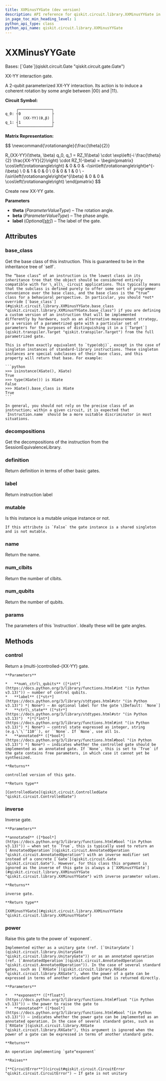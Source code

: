 ```yaml
---
title: XXMinusYYGate (dev version)
description: API reference for qiskit.circuit.library.XXMinusYYGate in the dev version of qiskit
in_page_toc_min_heading_level: 1
python_api_type: class
python_api_name: qiskit.circuit.library.XXMinusYYGate
---
```


# XXMinusYYGate

<Class id="qiskit.circuit.library.XXMinusYYGate" isDedicatedPage={true} github="https://github.com/Qiskit/qiskit/tree/main/qiskit/circuit/library/standard_gates/xx_minus_yy.py#L36-L202" signature="qiskit.circuit.library.XXMinusYYGate(theta, beta=0, label='(XX-YY)')" modifiers="class">
  Bases: [`Gate`](qiskit.circuit.Gate "qiskit.circuit.gate.Gate")

  XX-YY interaction gate.

  A 2-qubit parameterized XX-YY interaction. Its action is to induce a coherent rotation by some angle between $|00\rangle$ and $|11\rangle$.

  **Circuit Symbol:**

  ```text
       ┌───────────────┐
  q_0: ┤0              ├
       │  (XX-YY)(θ,β) │
  q_1: ┤1              ├
       └───────────────┘
  ```

  **Matrix Representation:**

$$
\newcommand{\rotationangle}{\frac{\theta}{2}}

R_{XX-YY}(\theta, \beta) q_0, q_1 =
RZ_1(\beta) \cdot \exp\left(-i \frac{\theta}{2} \frac{XX-YY}{2}\right) \cdot RZ_1(-\beta) =
\begin{pmatrix}
\cos\left(\rotationangle\right) & 0 & 0 & -i\sin\left(\rotationangle\right)e^{-i\beta} \\
0 & 1 & 0 & 0 \\
0 & 0 & 1 & 0 \\
-i\sin\left(\rotationangle\right)e^{i\beta} & 0 & 0 & \cos\left(\rotationangle\right)
\end{pmatrix}
$$

  Create new XX-YY gate.

  **Parameters**

  *   **theta** (*ParameterValueType*) – The rotation angle.
  *   **beta** (*ParameterValueType*) – The phase angle.
  *   **label** (*Optional\[*[*str*](https://docs.python.org/3/library/stdtypes.html#str "(in Python v3.13)")*]*) – The label of the gate.

  ## Attributes

  ### base\_class

  <Attribute id="qiskit.circuit.library.XXMinusYYGate.base_class">
    Get the base class of this instruction. This is guaranteed to be in the inheritance tree of `self`.

    The “base class” of an instruction is the lowest class in its inheritance tree that the object should be considered entirely compatible with for \_all\_ circuit applications. This typically means that the subclass is defined purely to offer some sort of programmer convenience over the base class, and the base class is the “true” class for a behavioral perspective. In particular, you should *not* override [`base_class`](#qiskit.circuit.library.XXMinusYYGate.base_class "qiskit.circuit.library.XXMinusYYGate.base_class") if you are defining a custom version of an instruction that will be implemented differently by hardware, such as an alternative measurement strategy, or a version of a parametrized gate with a particular set of parameters for the purposes of distinguishing it in a [`Target`](qiskit.transpiler.Target "qiskit.transpiler.Target") from the full parametrized gate.

    This is often exactly equivalent to `type(obj)`, except in the case of singleton instances of standard-library instructions. These singleton instances are special subclasses of their base class, and this property will return that base. For example:

    ```python
    >>> isinstance(XGate(), XGate)
    True
    >>> type(XGate()) is XGate
    False
    >>> XGate().base_class is XGate
    True
    ```

    In general, you should not rely on the precise class of an instruction; within a given circuit, it is expected that `Instruction.name` should be a more suitable discriminator in most situations.
  </Attribute>

  ### decompositions

  <Attribute id="qiskit.circuit.library.XXMinusYYGate.decompositions">
    Get the decompositions of the instruction from the SessionEquivalenceLibrary.
  </Attribute>

  ### definition

  <Attribute id="qiskit.circuit.library.XXMinusYYGate.definition">
    Return definition in terms of other basic gates.
  </Attribute>

  ### label

  <Attribute id="qiskit.circuit.library.XXMinusYYGate.label">
    Return instruction label
  </Attribute>

  ### mutable

  <Attribute id="qiskit.circuit.library.XXMinusYYGate.mutable">
    Is this instance is a mutable unique instance or not.

    If this attribute is `False` the gate instance is a shared singleton and is not mutable.
  </Attribute>

  ### name

  <Attribute id="qiskit.circuit.library.XXMinusYYGate.name">
    Return the name.
  </Attribute>

  ### num\_clbits

  <Attribute id="qiskit.circuit.library.XXMinusYYGate.num_clbits">
    Return the number of clbits.
  </Attribute>

  ### num\_qubits

  <Attribute id="qiskit.circuit.library.XXMinusYYGate.num_qubits">
    Return the number of qubits.
  </Attribute>

  ### params

  <Attribute id="qiskit.circuit.library.XXMinusYYGate.params">
    The parameters of this `Instruction`. Ideally these will be gate angles.
  </Attribute>

  ## Methods

  ### control

  <Function id="qiskit.circuit.library.XXMinusYYGate.control" github="https://github.com/Qiskit/qiskit/tree/main/qiskit/circuit/library/standard_gates/xx_minus_yy.py#L129-L160" signature="control(num_ctrl_qubits=1, label=None, ctrl_state=None, annotated=None)">
    Return a (multi-)controlled-(XX-YY) gate.

    **Parameters**

    *   **num\_ctrl\_qubits** ([*int*](https://docs.python.org/3/library/functions.html#int "(in Python v3.13)")) – number of control qubits.
    *   **label** ([*str*](https://docs.python.org/3/library/stdtypes.html#str "(in Python v3.13)") *| None*) – An optional label for the gate \[Default: `None`]
    *   **ctrl\_state** ([*str*](https://docs.python.org/3/library/stdtypes.html#str "(in Python v3.13)")  *|*[*int*](https://docs.python.org/3/library/functions.html#int "(in Python v3.13)") *| None*) – control state expressed as integer, string (e.g.\`\`’110’`), or ``None`. If `None`, use all 1s.
    *   **annotated** ([*bool*](https://docs.python.org/3/library/functions.html#bool "(in Python v3.13)") *| None*) – indicates whether the controlled gate should be implemented as an annotated gate. If `None`, this is set to `True` if the gate contains free parameters, in which case it cannot yet be synthesized.

    **Returns**

    controlled version of this gate.

    **Return type**

    [ControlledGate](qiskit.circuit.ControlledGate "qiskit.circuit.ControlledGate")
  </Function>

  ### inverse

  <Function id="qiskit.circuit.library.XXMinusYYGate.inverse" github="https://github.com/Qiskit/qiskit/tree/main/qiskit/circuit/library/standard_gates/xx_minus_yy.py#L162-L176" signature="inverse(annotated=False)">
    Inverse gate.

    **Parameters**

    **annotated** ([*bool*](https://docs.python.org/3/library/functions.html#bool "(in Python v3.13)")) – when set to `True`, this is typically used to return an [`AnnotatedOperation`](qiskit.circuit.AnnotatedOperation "qiskit.circuit.AnnotatedOperation") with an inverse modifier set instead of a concrete [`Gate`](qiskit.circuit.Gate "qiskit.circuit.Gate"). However, for this class this argument is ignored as the inverse of this gate is always a [`XXMinusYYGate`](#qiskit.circuit.library.XXMinusYYGate "qiskit.circuit.library.XXMinusYYGate") with inverse parameter values.

    **Returns**

    inverse gate.

    **Return type**

    [XXMinusYYGate](#qiskit.circuit.library.XXMinusYYGate "qiskit.circuit.library.XXMinusYYGate")
  </Function>

  ### power

  <Function id="qiskit.circuit.library.XXMinusYYGate.power" github="https://github.com/Qiskit/qiskit/tree/main/qiskit/circuit/library/standard_gates/xx_minus_yy.py#L195-L197" signature="power(exponent, annotated=False)">
    Raise this gate to the power of `exponent`.

    Implemented either as a unitary gate (ref. [`UnitaryGate`](qiskit.circuit.library.UnitaryGate "qiskit.circuit.library.UnitaryGate")) or as an annotated operation (ref. [`AnnotatedOperation`](qiskit.circuit.AnnotatedOperation "qiskit.circuit.AnnotatedOperation")). In the case of several standard gates, such as [`RXGate`](qiskit.circuit.library.RXGate "qiskit.circuit.library.RXGate"), when the power of a gate can be expressed in terms of another standard gate that is returned directly.

    **Parameters**

    *   **exponent** ([*float*](https://docs.python.org/3/library/functions.html#float "(in Python v3.13)")) – the power to raise the gate to
    *   **annotated** ([*bool*](https://docs.python.org/3/library/functions.html#bool "(in Python v3.13)")) – indicates whether the power gate can be implemented as an annotated operation. In the case of several standard gates, such as [`RXGate`](qiskit.circuit.library.RXGate "qiskit.circuit.library.RXGate"), this argument is ignored when the power of a gate can be expressed in terms of another standard gate.

    **Returns**

    An operation implementing `gate^exponent`

    **Raises**

    [**CircuitError**](circuit#qiskit.circuit.CircuitError "qiskit.circuit.CircuitError") – If gate is not unitary
  </Function>
</Class>

